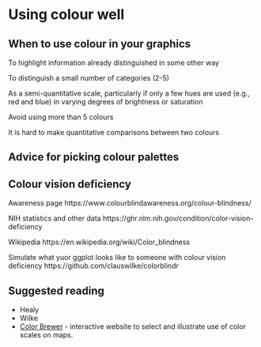 
# Using colour well

## When to use colour in your graphics

To highlight information already distinguished in some other way

To distinguish a small number of categories (2-5)

As a semi-quantitative scale, particularly if only a few hues are used (e.g., red and blue) in varying degrees of brightness or saturation

Avoid using more than 5 colours 

It is hard to make quantitative comparisons between two colours

## Advice for picking colour palettes



## Colour vision deficiency

Awareness page https://www.colourblindawareness.org/colour-blindness/

NIH statistics and other data https://ghr.nlm.nih.gov/condition/color-vision-deficiency

Wikipedia https://en.wikipedia.org/wiki/Color_blindness

Simulate what yuor ggplot looks like to someone with colour vision deficiency https://github.com/clauswilke/colorblindr

## Suggested reading

* Healy
* Wilke
* [Color Brewer](https://colorbrewer2.org/#type=sequential&scheme=Reds&n=4) - interactive website to select and illustrate use of color scales on maps.
